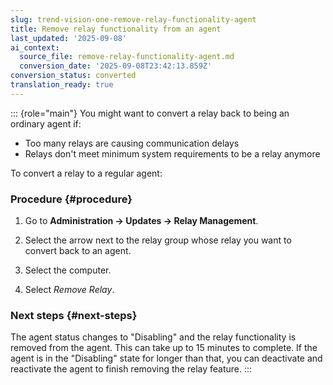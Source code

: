 ```yaml
---
slug: trend-vision-one-remove-relay-functionality-agent
title: Remove relay functionality from an agent
last_updated: '2025-09-08'
ai_context:
  source_file: remove-relay-functionality-agent.md
  conversion_date: '2025-09-08T23:42:13.859Z'
conversion_status: converted
translation_ready: true
---
```


::: {role="main"}
You might want to convert a relay back to being an ordinary agent if:

- Too many relays are causing communication delays
- Relays don't meet minimum system requirements to be a relay anymore

To convert a relay to a regular agent:

### Procedure {#procedure}

1.  Go to **Administration → Updates → Relay Management**.

2.  Select the arrow next to the relay group whose relay you want to convert back to an agent.

3.  Select the computer.

4.  Select *Remove Relay*.

### Next steps {#next-steps}

The agent status changes to "Disabling" and the relay functionality is removed from the agent. This can take up to 15 minutes to complete. If the agent is in the "Disabling" state for longer than that, you can deactivate and reactivate the agent to finish removing the relay feature.
:::
